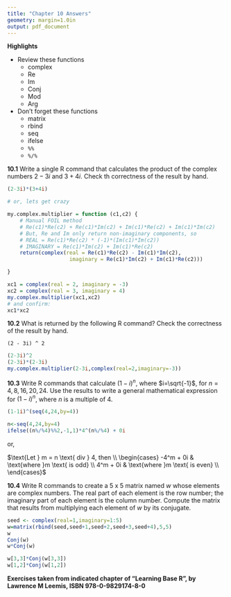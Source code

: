```yaml
---
title: "Chapter 10 Answers"
geometry: margin=1.0in
output: pdf_document
---
```

\pagenumbering{gobble}

__Highlights__

+   Review these functions
    +   complex
    +   Re
    +   Im
    +   Conj
    +   Mod
    +   Arg
+   Don't forget these functions
    +   matrix
    +   rbind
    +   seq
    +   ifelse
    +   ```%%```
    +   ```%/%```

__10.1__ Write a single R command that calculates the product of the complex numbers $2 - 3i$ and $3 + 4i$. 
Check th correctness of the result by hand.

```r
(2-3i)*(3+4i)

# or, lets get crazy

my.complex.multiplier = function (c1,c2) {
    # Manual FOIL method
    # Re(c1)*Re(c2) + Re(c1)*Im(c2) + Im(c1)*Re(c2) + Im(c1)*Im(c2)
    # But, Re and Im only return non-imaginary components, so
    # REAL = Re(c1)*Re(c2) * (-1)*(Im(c1)*Im(c2))
    # IMAGINARY = Re(c1)*Im(c2) + Im(c1)*Re(c2)
    return(complex(real = Re(c1)*Re(c2) - Im(c1)*Im(c2),
                    imaginary = Re(c1)*Im(c2) + Im(c1)*Re(c2)))

}

xc1 = complex(real = 2, imaginary = -3)
xc2 = complex(real = 3, imaginary = 4)
my.complex.multiplier(xc1,xc2)
# and confirm:
xc1*xc2

```

__10.2__ What is returned by the following R command? 
Check the correctness of the result by hand.
```
(2 - 3i) ^ 2
```

```r
(2-3i)^2
(2-3i)*(2-3i)
my.complex.multiplier(2-3i,complex(real=2,imaginary=-3))
```

__10.3__ Write R commands that calculate $(1-i)^n$, where $i=\sqrt{-1}$, for $n = 4, 8, 16, 20, 24$.
Use the results to write a general mathematical expression for $(1-i)^n$, where $n$ is a multiple of 4.

```r
(1-1i)^(seq(4,24,by=4))

n<-seq(4,24,by=4)
ifelse((n%/%4)%%2,-1,1)*4^(n%/%4) + 0i
```

or, 

$\text{Let } m = n \text{ div } 4, then  \\
    \begin{cases} 
      -4^m + 0i & \text{where }m \text{ is odd} \\
       4^m + 0i & \text{where }m \text{ is even} \\
    \end{cases}$


__10.4__ Write R commands to create a 5 x 5 matrix named $w$ whose elements are complex numbers.
The real part of each element is the row number; the imaginary part of each element is the column number.
Compute the matrix that results from multiplying each element of $w$ by its conjugate.

```r
seed <- complex(real=1,imaginary=1:5)
w=matrix(rbind(seed,seed+1,seed+2,seed+3,seed+4),5,5)
w
Conj(w)
w*Conj(w)

w[3,3]*Conj(w[3,3])
w[1,2]*Conj(w[1,2])

```



__Exercises taken from indicated chapter of "Learning Base R", by Lawrence M Leemis, ISBN 978-0-9829174-8-0__

